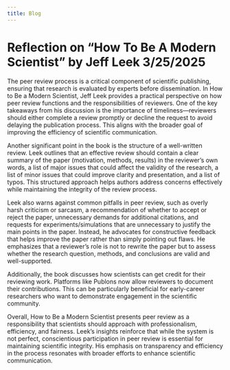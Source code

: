 ---
title: Blog
---

# Reflection on “How To Be A Modern Scientist” by Jeff Leek 3/25/2025

The peer review process is a critical component of scientific publishing, ensuring that research is evaluated by experts before dissemination. In How to Be a Modern Scientist, Jeff Leek provides a practical perspective on how peer review functions and the responsibilities of reviewers. One of the key takeaways from his discussion is the importance of timeliness—reviewers should either complete a review promptly or decline the request to avoid delaying the publication process. This aligns with the broader goal of improving the efficiency of scientific communication.

Another significant point in the book is the structure of a well-written review. Leek outlines that an effective review should contain a clear summary of the paper (motivation, methods, results) in the reviewer’s own words, a list of major issues that could affect the validity of the research, a list of minor issues that could improve clarity and presentation, and  a list of typos. This structured approach helps authors address concerns effectively while maintaining the integrity of the review process.

Leek also warns against common pitfalls in peer review, such as overly harsh criticism or sarcasm, a recommendation of whether to accept or reject the paper, unnecessary demands for additional citations, and requests for experiments/simulations that are unnecessary to justify the main points in the
paper. Instead, he advocates for constructive feedback that helps improve the paper rather than simply pointing out flaws. He emphasizes that a reviewer’s role is not to rewrite the paper but to assess whether the research question, methods, and conclusions are valid and well-supported.

Additionally, the book discusses how scientists can get credit for their reviewing work. Platforms like Publons now allow reviewers to document their contributions. This can be particularly beneficial for early-career researchers who want to demonstrate engagement in the scientific community.

Overall, How to Be a Modern Scientist presents peer review as a responsibility that scientists should approach with professionalism, efficiency, and fairness. Leek’s insights reinforce that while the system is not perfect, conscientious participation in peer review is essential for maintaining scientific integrity. His emphasis on transparency and efficiency in the process resonates with broader efforts to enhance scientific communication.